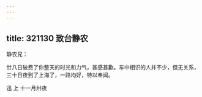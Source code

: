 ```yaml
---
---
---
```

title: 321130 致台静农
---




静农兄：

廿八日破费了你整天的时光和力气，甚感甚歉。车中相识的人并不少，但无关系，三十日夜到了上海了，一路均好，特以奉闻。

迅 上 十一月卅夜